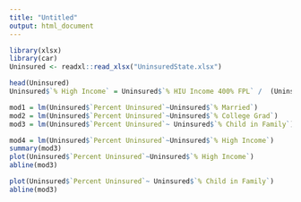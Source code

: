 ```yaml
---
title: "Untitled"
output: html_document
---
```


```r
library(xlsx)
library(car)
Uninsured <- readxl::read_xlsx("UninsuredState.xlsx")
```

```r
head(Uninsured)
Uninsured$`% High Income` = Uninsured$`% HIU Income 400% FPL` /  (Uninsured$`% HIU Income 100-138% FPL` + Uninsured$`% HIU Income 139-249% FPL` + Uninsured$`% HIU Income 250-400% FPL` + Uninsured$`% HIU Income < 100% FPL` + Uninsured$`% HIU Income 400% FPL`)
```

```r
mod1 = lm(Uninsured$`Percent Uninsured`~Uninsured$`% Married`)
mod2 = lm(Uninsured$`Percent Uninsured`~Uninsured$`% College Grad`)
mod3 = lm(Uninsured$`Percent Uninsured`~ Uninsured$`% Child in Family`)
```

```r
mod4 = lm(Uninsured$`Percent Uninsured`~Uninsured$`% High Income`)
summary(mod3)
plot(Uninsured$`Percent Uninsured`~Uninsured$`% High Income`)
abline(mod3)
```

```r
plot(Uninsured$`Percent Uninsured`~ Uninsured$`% Child in Family`)
abline(mod3)
```





